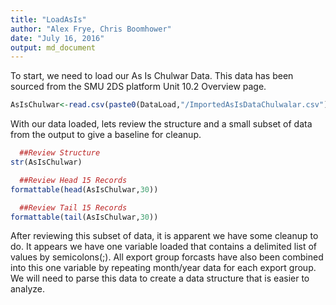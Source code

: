 ```yaml
---
title: "LoadAsIs"
author: "Alex Frye, Chris Boomhower"
date: "July 16, 2016"
output: md_document
---
```


To start, we need to load our As Is Chulwar Data. This data has been sourced from the SMU 2DS platform Unit 10.2 Overview page.

```R
AsIsChulwar<-read.csv(paste0(DataLoad,"/ImportedAsIsDataChulwalar.csv"), header = FALSE)
```

With our data loaded, lets review the structure and a small subset of data from the output to give a baseline for cleanup.

```R
  ##Review Structure
str(AsIsChulwar)

  ##Review Head 15 Records
formattable(head(AsIsChulwar,30))

  ##Review Tail 15 Records
formattable(tail(AsIsChulwar,30))

```

After reviewing this subset of data, it is apparent we have some cleanup to do. It appears we have one variable loaded that contains a delimited list of values by semicolons(;). All export group forcasts have also been combined into this one variable by repeating month/year data for each export group. We will need to parse this data to create a data structure that is easier to analyze. 